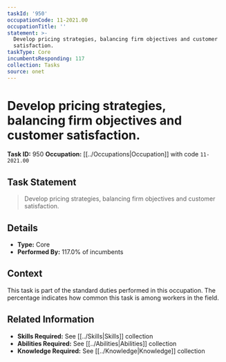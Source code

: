 ```yaml
---
taskId: '950'
occupationCode: 11-2021.00
occupationTitle: ''
statement: >-
  Develop pricing strategies, balancing firm objectives and customer
  satisfaction.
taskType: Core
incumbentsResponding: 117
collection: Tasks
source: onet
---
```

# Develop pricing strategies, balancing firm objectives and customer satisfaction.

**Task ID:** 950
**Occupation:** [[../Occupations|Occupation]] with code `11-2021.00`

## Task Statement

> Develop pricing strategies, balancing firm objectives and customer satisfaction.

## Details

- **Type:** Core
- **Performed By:** 117.0% of incumbents

## Context

This task is part of the standard duties performed in this occupation. The percentage indicates how common this task is among workers in the field.

## Related Information

- **Skills Required:** See [[../Skills|Skills]] collection
- **Abilities Required:** See [[../Abilities|Abilities]] collection
- **Knowledge Required:** See [[../Knowledge|Knowledge]] collection

